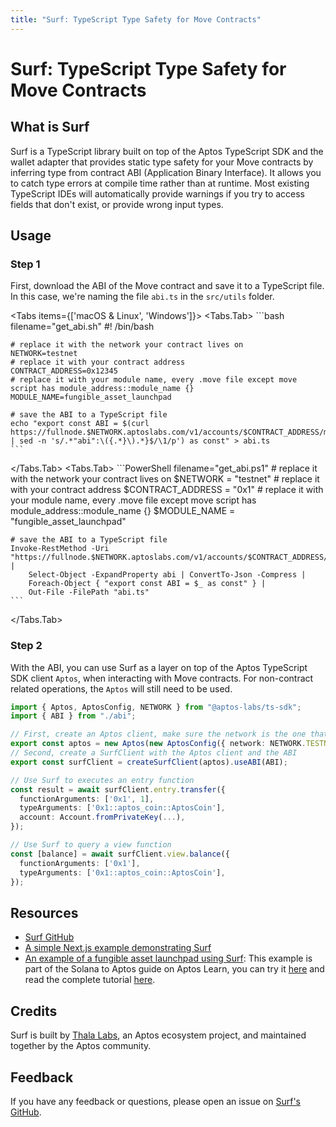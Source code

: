 ```yaml
---
title: "Surf: TypeScript Type Safety for Move Contracts"
---
```




# Surf: TypeScript Type Safety for Move Contracts

## What is Surf

Surf is a TypeScript library built on top of the Aptos TypeScript SDK and the wallet adapter that provides static type safety for your Move contracts by inferring type from contract ABI (Application Binary Interface). It allows you to catch type errors at compile time rather than at runtime. Most existing TypeScript IDEs will automatically provide warnings if you try to access fields that don't exist, or provide wrong input types.

## Usage

<Steps>

### Step 1

First, download the ABI of the Move contract and save it to a TypeScript file. In this case, we're naming the file `abi.ts` in the `src/utils` folder.

<Tabs items={['macOS & Linux', 'Windows']}>
  <Tabs.Tab>
    ```bash filename="get_abi.sh"
    #! /bin/bash

    # replace it with the network your contract lives on
    NETWORK=testnet
    # replace it with your contract address
    CONTRACT_ADDRESS=0x12345
    # replace it with your module name, every .move file except move script has module_address::module_name {}
    MODULE_NAME=fungible_asset_launchpad

    # save the ABI to a TypeScript file
    echo "export const ABI = $(curl https://fullnode.$NETWORK.aptoslabs.com/v1/accounts/$CONTRACT_ADDRESS/module/$MODULE_NAME | sed -n 's/.*"abi":\({.*}\).*}$/\1/p') as const" > abi.ts
    ```
  </Tabs.Tab>
  <Tabs.Tab>
    ```PowerShell filename="get_abi.ps1"
    # replace it with the network your contract lives on
    $NETWORK = "testnet"
    # replace it with your contract address
    $CONTRACT_ADDRESS = "0x1"
    # replace it with your module name, every .move file except move script has module_address::module_name {}
    $MODULE_NAME = "fungible_asset_launchpad"

    # save the ABI to a TypeScript file
    Invoke-RestMethod -Uri "https://fullnode.$NETWORK.aptoslabs.com/v1/accounts/$CONTRACT_ADDRESS/module/$MODULE_NAME" |
        Select-Object -ExpandProperty abi | ConvertTo-Json -Compress |
        Foreach-Object { "export const ABI = $_ as const" } |
        Out-File -FilePath "abi.ts"
    ```
  </Tabs.Tab>
</Tabs>

### Step 2

With the ABI, you can use Surf as a layer on top of the Aptos TypeScript SDK client `Aptos`, when interacting with Move contracts. For non-contract related operations, the `Aptos` will still need to be used.

```ts filename="src/utils/aptos.ts"
import { Aptos, AptosConfig, NETWORK } from "@aptos-labs/ts-sdk";
import { ABI } from "./abi";

// First, create an Aptos client, make sure the network is the one that contract lives on
export const aptos = new Aptos(new AptosConfig({ network: NETWORK.TESTNET }));
// Second, create a SurfClient with the Aptos client and the ABI
export const surfClient = createSurfClient(aptos).useABI(ABI);

// Use Surf to executes an entry function
const result = await surfClient.entry.transfer({
  functionArguments: ['0x1', 1],
  typeArguments: ['0x1::aptos_coin::AptosCoin'],
  account: Account.fromPrivateKey(...),
});

// Use Surf to query a view function
const [balance] = await surfClient.view.balance({
  functionArguments: ['0x1'],
  typeArguments: ['0x1::aptos_coin::AptosCoin'],
});
```

</Steps>

## Resources

- [Surf GitHub](https://github.com/ThalaLabs/surf)
- [A simple Next.js example demonstrating Surf](https://github.com/ThalaLabs/surf/tree/main/example)
- [An example of a fungible asset launchpad using Surf](https://github.com/aptos-labs/move-by-examples/tree/main/fungible-asset-launchpad): This example is part of the Solana to Aptos guide on Aptos Learn, you can try it [here](https://fungible-asset-launchpad.vercel.app/) and read the complete tutorial [here](https://learn.aptoslabs.com/example/solana-to-aptos-2/fa-launchpad/demo).

## Credits

Surf is built by [Thala Labs](https://thala.fi/), an Aptos ecosystem project, and maintained together by the Aptos community.

## Feedback

If you have any feedback or questions, please open an issue on [Surf's GitHub](https://github.com/ThalaLabs/surf/issues).
